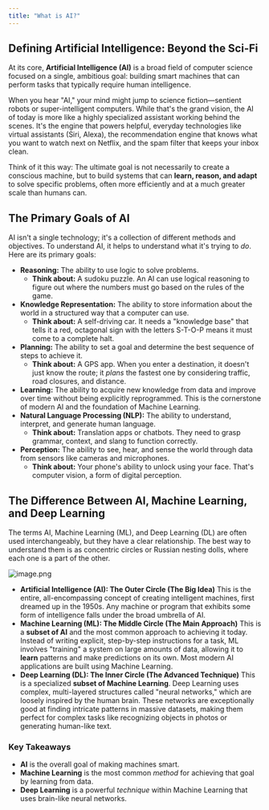 ```yaml
---
title: "What is AI?"
---
```


## Defining Artificial Intelligence: Beyond the Sci-Fi

At its core, **Artificial Intelligence (AI)** is a broad field of computer science focused on a single, ambitious goal: building smart machines that can perform tasks that typically require human intelligence.

When you hear "AI," your mind might jump to science fiction—sentient robots or super-intelligent computers. While that's the grand vision, the AI of today is more like a highly specialized assistant working behind the scenes. It's the engine that powers helpful, everyday technologies like virtual assistants (Siri, Alexa), the recommendation engine that knows what you want to watch next on Netflix, and the spam filter that keeps your inbox clean.

Think of it this way: The ultimate goal is not necessarily to create a conscious machine, but to build systems that can **learn, reason, and adapt** to solve specific problems, often more efficiently and at a much greater scale than humans can.

## The Primary Goals of AI

AI isn't a single technology; it's a collection of different methods and objectives. To understand AI, it helps to understand what it's trying to _do_. Here are its primary goals:

- **Reasoning:** The ability to use logic to solve problems.
  - **Think about:** A sudoku puzzle. An AI can use logical reasoning to figure out where the numbers must go based on the rules of the game.
- **Knowledge Representation:** The ability to store information about the world in a structured way that a computer can use.
  - **Think about:** A self-driving car. It needs a "knowledge base" that tells it a red, octagonal sign with the letters S-T-O-P means it must come to a complete halt.
- **Planning:** The ability to set a goal and determine the best sequence of steps to achieve it.
  - **Think about:** A GPS app. When you enter a destination, it doesn't just know the route; it _plans_ the fastest one by considering traffic, road closures, and distance.
- **Learning:** The ability to acquire new knowledge from data and improve over time without being explicitly reprogrammed. This is the cornerstone of modern AI and the foundation of Machine Learning.
- **Natural Language Processing (NLP):** The ability to understand, interpret, and generate human language.
  - **Think about:** Translation apps or chatbots. They need to grasp grammar, context, and slang to function correctly.
- **Perception:** The ability to see, hear, and sense the world through data from sensors like cameras and microphones.
  - **Think about:** Your phone's ability to unlock using your face. That's computer vision, a form of digital perception.

## The Difference Between AI, Machine Learning, and Deep Learning

The terms AI, Machine Learning (ML), and Deep Learning (DL) are often used interchangeably, but they have a clear relationship. The best way to understand them is as concentric circles or Russian nesting dolls, where each one is a part of the other.

![image.png](/images/image.png)

- **Artificial Intelligence (AI): The Outer Circle (The Big Idea)** This is the entire, all-encompassing concept of creating intelligent machines, first dreamed up in the 1950s. Any machine or program that exhibits some form of intelligence falls under the broad umbrella of AI.
- **Machine Learning (ML): The Middle Circle (The Main Approach)** This is a **subset of AI** and the most common approach to achieving it today. Instead of writing explicit, step-by-step instructions for a task, ML involves "training" a system on large amounts of data, allowing it to **learn** patterns and make predictions on its own. Most modern AI applications are built using Machine Learning.
- **Deep Learning (DL): The Inner Circle (The Advanced Technique)** This is a specialized **subset of Machine Learning**. Deep Learning uses complex, multi-layered structures called "neural networks," which are loosely inspired by the human brain. These networks are exceptionally good at finding intricate patterns in massive datasets, making them perfect for complex tasks like recognizing objects in photos or generating human-like text.

### Key Takeaways

- **AI** is the overall goal of making machines smart.
- **Machine Learning** is the most common _method_ for achieving that goal by learning from data.
- **Deep Learning** is a powerful _technique_ within Machine Learning that uses brain-like neural networks.